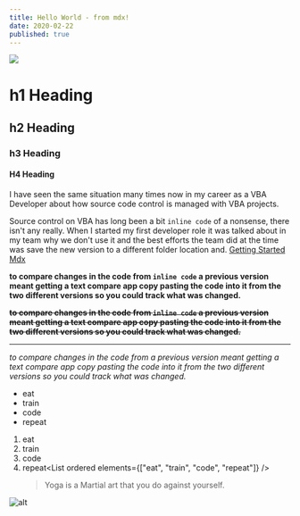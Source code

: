 ```yaml
---
title: Hello World - from mdx!
date: 2020-02-22
published: true
---
```


![](cover.jpg)

# h1 Heading

## h2 Heading

### h3 Heading

#### H4 Heading

I have seen the same situation many times now in my career as a VBA
Developer about how source code control is managed with VBA projects.

Source control on VBA has long been a bit `inline code` of a nonsense, there isn't
any really. When I started my first developer role it was talked about
in my team why we don't use it and the best efforts the team did at
the time was save the new version to a different folder location and. [Getting Started Mdx](https://mdxjs.com/getting-started)

**to compare changes in the code from `inline code` a previous version meant getting a
text compare app copy pasting the code into it from the two different
versions so you could track what was changed.**

~~**to compare changes in the code from `inline code` a previous version meant getting a
text compare app copy pasting the code into it from the two different
versions so you could track what was changed.**~~

---

<TextHr text="Read more articles" />

_to compare changes in the code from a previous version meant getting a
text compare app copy pasting the code into it from the two different
versions so you could track what was changed._

<TextHr />

- eat
- train
- code
- repeat

1.  eat
2.  train
3.  code
4.  repeat<List ordered elements={["eat", "train", "code", "repeat"]} />
    <Blockquote
      author="Some guy from UK"
      source="https://www.gatsbyjs.org/docs/mdx/importing-and-using-components/#make-components-available-globally-as-shortcodes"
    >
      Yoga is a Martial art that you do against yourself.
    </Blockquote>

![alt](https://mdx-logo.now.sh)
